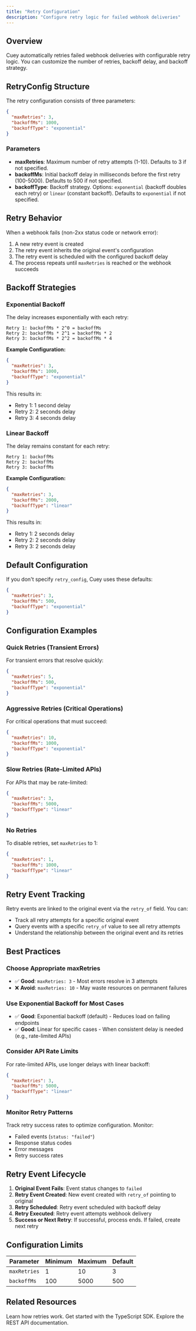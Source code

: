 ```yaml
---
title: "Retry Configuration"
description: "Configure retry logic for failed webhook deliveries"
---
```


## Overview

Cuey automatically retries failed webhook deliveries with configurable retry logic. You can customize the number of retries, backoff delay, and backoff strategy.

## RetryConfig Structure

The retry configuration consists of three parameters:

```json
{
  "maxRetries": 3,
  "backoffMs": 1000,
  "backoffType": "exponential"
}
```

### Parameters

- **maxRetries**: Maximum number of retry attempts (1-10). Defaults to 3 if not specified.
- **backoffMs**: Initial backoff delay in milliseconds before the first retry (100-5000). Defaults to 500 if not specified.
- **backoffType**: Backoff strategy. Options: `exponential` (backoff doubles each retry) or `linear` (constant backoff). Defaults to `exponential` if not specified.

## Retry Behavior

When a webhook fails (non-2xx status code or network error):

1. A new retry event is created
2. The retry event inherits the original event's configuration
3. The retry event is scheduled with the configured backoff delay
4. The process repeats until `maxRetries` is reached or the webhook succeeds

## Backoff Strategies

### Exponential Backoff

The delay increases exponentially with each retry:

```
Retry 1: backoffMs * 2^0 = backoffMs
Retry 2: backoffMs * 2^1 = backoffMs * 2
Retry 3: backoffMs * 2^2 = backoffMs * 4
```

**Example Configuration:**

```json
{
  "maxRetries": 3,
  "backoffMs": 1000,
  "backoffType": "exponential"
}
```

This results in:
- Retry 1: 1 second delay
- Retry 2: 2 seconds delay
- Retry 3: 4 seconds delay

### Linear Backoff

The delay remains constant for each retry:

```
Retry 1: backoffMs
Retry 2: backoffMs
Retry 3: backoffMs
```

**Example Configuration:**

```json
{
  "maxRetries": 3,
  "backoffMs": 2000,
  "backoffType": "linear"
}
```

This results in:
- Retry 1: 2 seconds delay
- Retry 2: 2 seconds delay
- Retry 3: 2 seconds delay

## Default Configuration

If you don't specify `retry_config`, Cuey uses these defaults:

```json
{
  "maxRetries": 3,
  "backoffMs": 500,
  "backoffType": "exponential"
}
```

## Configuration Examples

### Quick Retries (Transient Errors)

For transient errors that resolve quickly:

```json
{
  "maxRetries": 5,
  "backoffMs": 500,
  "backoffType": "exponential"
}
```

### Aggressive Retries (Critical Operations)

For critical operations that must succeed:

```json
{
  "maxRetries": 10,
  "backoffMs": 1000,
  "backoffType": "exponential"
}
```

### Slow Retries (Rate-Limited APIs)

For APIs that may be rate-limited:

```json
{
  "maxRetries": 3,
  "backoffMs": 5000,
  "backoffType": "linear"
}
```

### No Retries

To disable retries, set `maxRetries` to 1:

```json
{
  "maxRetries": 1,
  "backoffMs": 1000,
  "backoffType": "linear"
}
```

## Retry Event Tracking

Retry events are linked to the original event via the `retry_of` field. You can:

- Track all retry attempts for a specific original event
- Query events with a specific `retry_of` value to see all retry attempts
- Understand the relationship between the original event and its retries

## Best Practices

### Choose Appropriate maxRetries

- ✅ **Good**: `maxRetries: 3` - Most errors resolve in 3 attempts
- ❌ **Avoid**: `maxRetries: 10` - May waste resources on permanent failures

### Use Exponential Backoff for Most Cases

- ✅ **Good**: Exponential backoff (default) - Reduces load on failing endpoints
- ✅ **Good**: Linear for specific cases - When consistent delay is needed (e.g., rate-limited APIs)

### Consider API Rate Limits

For rate-limited APIs, use longer delays with linear backoff:

```json
{
  "maxRetries": 3,
  "backoffMs": 5000,
  "backoffType": "linear"
}
```

### Monitor Retry Patterns

Track retry success rates to optimize configuration. Monitor:
- Failed events (`status: "failed"`)
- Response status codes
- Error messages
- Retry success rates

## Retry Event Lifecycle

1. **Original Event Fails**: Event status changes to `failed`
2. **Retry Event Created**: New event created with `retry_of` pointing to original
3. **Retry Scheduled**: Retry event scheduled with backoff delay
4. **Retry Executed**: Retry event attempts webhook delivery
5. **Success or Next Retry**: If successful, process ends. If failed, create next retry

## Configuration Limits

| Parameter   | Minimum | Maximum | Default |
| ----------- | ------- | ------- | ------- |
| `maxRetries` | 1       | 10      | 3       |
| `backoffMs`  | 100     | 5000    | 500     |

## Related Resources

<CardGroup cols={2}>
  <Card title="Retrying Events" icon="exclamation-triangle" href="/concepts/retrying-events">
    Learn how retries work.
  </Card>
  <Card title="TypeScript SDK" icon="code" href="/typescript-client/overview">
    Get started with the TypeScript SDK.
  </Card>
  <Card title="REST API" icon="plug" href="/api-reference/introduction">
    Explore the REST API documentation.
  </Card>
</CardGroup>
